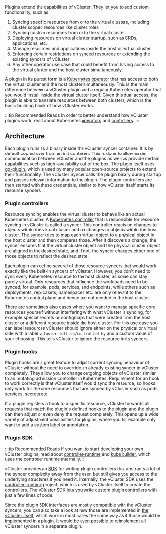 Plugins extend the capabilities of vCluster. They let you to add custom functionality, such as:

1. Syncing specific resources from or to the virtual clusters, including cluster scoped resources like cluster roles
2. Syncing custom resources from or to the virtual cluster
3. Deploying resources on virtual cluster startup, such as CRDs, applications, etc.
4. Manage resources and applications inside the host or virtual cluster
5. Enforcing certain restrictions on synced resources or extending the existing syncers of vCluster
6. Any other operator use case that could benefit from having access to the virtual cluster and the host cluster simultaneously.

A plugin in its purest form is a [Kubernetes operator](https://kubernetes.io/docs/concepts/extend-kubernetes/operator/) that has access to both the virtual cluster and the host cluster simultaneously.
This is the main difference between a vCluster plugin and a regular Kubernetes operator that you would install inside the virtual cluster itself. Given this dual access, the plugin is able to translate resources between both clusters, which is the basic building block of how vCluster works.

:::tip Recommended Reads
In order to better understand how vCluster plugins work, read about Kubernetes [operators](https://kubernetes.io/docs/concepts/extend-kubernetes/operator/) and [controllers](https://kubernetes.io/docs/concepts/architecture/controller/).
:::

## Architecture

Each plugin runs as a binary inside the vCluster syncer container. It is by default copied over from an init container. This is done to allow easier communication between vCluster and the plugins as well as provide certain capabilities such as high-availability out of the box. The plugin itself uses [go-plugin](https://github.com/hashicorp/go-plugin), which is used by many popular open-source projects to extend their functionality. The vCluster Syncer calls the plugin binary during startup and passes relevant information to the plugin. The plugin controllers are then started with these credentials, similar to how vCluster itself starts its resource syncers.

### Plugin controllers

Resource syncing enables the virtual cluster to behave like an actual Kubernetes cluster.
A [Kubernetes controller](https://kubernetes.io/docs/concepts/architecture/controller/) that is responsible for resource syncing in vCluster is called a syncer.
This controller reacts on changes to objects within the virtual cluster and on changes to objects within the host cluster.
The syncer tries to map each virtual object to a physical object in the host cluster and then compares those.
After it discovers a change, the syncer ensures that the virtual cluster object and the physical cluster object are aligned in the desired state,
and if not, the syncer changes either one of those objects to reflect the desired state.

Each plugin can define several of those resource syncers that would work exactly like the built-in syncers of vCluster.
However, you don't need to sync every Kubernetes resource to the host cluster, as some can stay purely virtual.
Only resources that influence the workloads need to be synced, for example, pods, services, and endpoints, while others such as deployments, replicasets, namespaces etc. are only relevant to the Kubernetes control plane and hence are not needed in the host cluster.

There are sometimes also cases where you want to manage specific core resources yourself without interfering with what vCluster is syncing, for example special secrets or configmaps that were created from the host cluster or a different resource inside the host cluster.
For this use case you can label resources vCluster should ignore either on the physical or virtual side with a label `vcluster.loft.sh/controlled-by` and a custom value of your choosing. This tells vCluster to ignore the resource in its syncers.

### Plugin hooks

Plugin hooks are a great feature to adjust current syncing behaviour of vCluster without the need to override an already existing syncer in vCluster completely.
They allow you to change outgoing objects of vCluster similar to an mutating admission controller in Kubernetes.
Requirement for an hook to work correctly is that vCluster itself would sync the resource, so hooks only work for the core resources that are synced by vCluster such as pods, services, secrets etc.

If a plugin registers a hook to a specific resource, vCluster forwards all requests that match the plugin's defined hooks to the plugin and the plugin can then adjust or even deny the request completely.
This opens up a wide variety of adjustment possibilities for plugins, where you for example only want to add a custom label or annotation.

### Plugin SDK

:::tip Recommended Reads
If you want to start developing your own vCluster plugins, read about [controller-runtime](https://github.com/kubernetes-sigs/controller-runtime) and [kube builder](https://book.kubebuilder.io/introduction.html),  which uses the controller runtime internally.
:::

vCluster provides an [SDK](https://github.com/loft-sh/vcluster-sdk) for writing plugin controllers that abstracts a lot of the syncer complexity away from the user, but still gives you access to the underlying structures if you need it.
Internally, the vCluster SDK uses the [controller-runtime](https://github.com/kubernetes-sigs/controller-runtime) project, which is used by vCluster itself to create the controllers.
The vCluster SDK lets you write custom plugin controllers with just a few lines of code.

Since the plugin SDK interfaces are mostly compatible with the vCluster syncers, you can also take a look at how those are implemented in [the vCluster itself](https://github.com/loft-sh/vcluster/tree/main/pkg/controllers/resources), which work in most cases the same way as if those would be implemented in a plugin.
It would be even possible to reimplement all vCluster syncers in a separate plugin.
